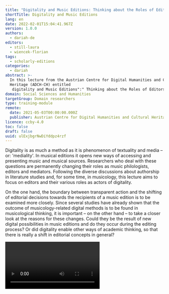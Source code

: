 ```yaml
---
title: "Digitality and Music Editions: Thinking about the Roles of Editors"
shortTitle: Digitality and Music Editions
lang: en
date: 2022-02-01T15:04:41.967Z
version: 1.0.0
authors:
  - dariah-de
editors:
  - still-laura
  - wiencek-florian
tags:
  - scholarly-editions
categories:
  - dariah
abstract: >-
  In this lecture from the Austrian Centre for Digital Humanities and Cultural
  Heritage (ADCH-CH) entitled 
   digitality and Music Editions":" Thinking about the Roles of Editors, Stefanie Acquavella-Rauch discusses digitality as a method as well as a phenomenon and its role in music editions. In this talk, digitality is discussed as inhibiting a significant role in how researchers' roles change according to their personal engagement with the digital.
domain: Social Sciences and Humanities
targetGroup: Domain researchers
type: training-module
remote:
  date: 2021-05-03T00:00:00.000Z
  publisher: Austrian Centre for Digital Humanities and Cultural Heritage (ACDH-CH)
licence: ccby-4.0
toc: false
draft: false
uuid: ulExjbgrNwDiYddpz4rzf
---
```

Digitality is as much a method as it is phenomenon of textuality and media – or: 'mediality'. In musical editions it opens new ways of accessing and presenting music and musical sources. Researchers who deal with these questions are permanently changing their roles as music philologists, editors and mediators. Following the diverse discussions about authorship in literature studies and, for some time, in musicology, this lecture aims to focus on editors and their various roles as actors of digitality.

On the one hand, the boundary between transparent action and the shifting of editorial decisions towards the recipients of a music edition is to be examined more closely. Since several studies have already shown that the outcome of musicology-related digital methods is to be found in musicological thinking, it is important – on the other hand – to take a closer look at the reasons for these changes. Could they be the result of new digital possibilities in music editions and do they occur during the editing process? Or did digitality enable other ways of academic thinking, so that there is really a shift in editorial concepts in general?

<Video provider="youtube" id="5ZDb9aQixIU" caption="ACDH-CH Lecture 7.1 – Stefanie Aquavella-Rauch – Digitality and Music Editions: Thinking about the Roles of Editors" />